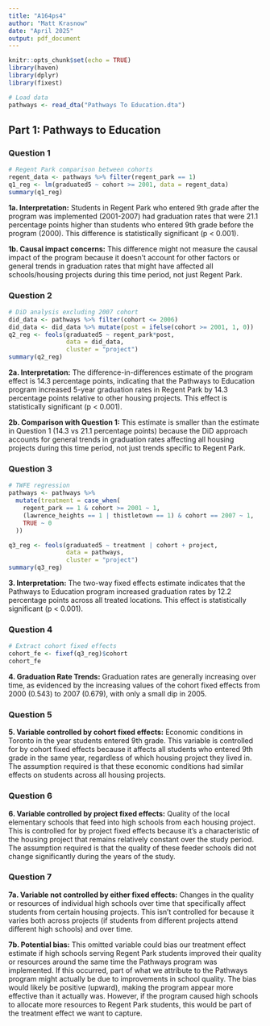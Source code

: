 ```yaml
---
title: "A164ps4"
author: "Matt Krasnow"
date: "April 2025"
output: pdf_document
---
```


```r
knitr::opts_chunk$set(echo = TRUE)
library(haven)
library(dplyr)
library(fixest)
```

```r
# Load data
pathways <- read_dta("Pathways To Education.dta")
```

## Part 1: Pathways to Education

### Question 1
```r
# Regent Park comparison between cohorts
regent_data <- pathways %>% filter(regent_park == 1)
q1_reg <- lm(graduated5 ~ cohort >= 2001, data = regent_data)
summary(q1_reg)
```

**1a. Interpretation:** Students in Regent Park who entered 9th grade after the program was implemented (2001-2007) had graduation rates that were 21.1 percentage points higher than students who entered 9th grade before the program (2000). This difference is statistically significant (p < 0.001).

**1b. Causal impact concerns:** This difference might not measure the causal impact of the program because it doesn't account for other factors or general trends in graduation rates that might have affected all schools/housing projects during this time period, not just Regent Park.

### Question 2
```r
# DiD analysis excluding 2007 cohort
did_data <- pathways %>% filter(cohort <= 2006)
did_data <- did_data %>% mutate(post = ifelse(cohort >= 2001, 1, 0))
q2_reg <- feols(graduated5 ~ regent_park*post, 
                data = did_data, 
                cluster = "project")
summary(q2_reg)
```

**2a. Interpretation:** The difference-in-differences estimate of the program effect is 14.3 percentage points, indicating that the Pathways to Education program increased 5-year graduation rates in Regent Park by 14.3 percentage points relative to other housing projects. This effect is statistically significant (p < 0.001).

**2b. Comparison with Question 1:** This estimate is smaller than the estimate in Question 1 (14.3 vs 21.1 percentage points) because the DiD approach accounts for general trends in graduation rates affecting all housing projects during this time period, not just trends specific to Regent Park.

### Question 3
```r
# TWFE regression
pathways <- pathways %>% 
  mutate(treatment = case_when(
    regent_park == 1 & cohort >= 2001 ~ 1,
    (lawrence_heights == 1 | thistletown == 1) & cohort == 2007 ~ 1,
    TRUE ~ 0
  ))

q3_reg <- feols(graduated5 ~ treatment | cohort + project, 
                data = pathways, 
                cluster = "project")
summary(q3_reg)
```

**3. Interpretation:** The two-way fixed effects estimate indicates that the Pathways to Education program increased graduation rates by 12.2 percentage points across all treated locations. This effect is statistically significant (p < 0.001).

### Question 4
```r
# Extract cohort fixed effects
cohort_fe <- fixef(q3_reg)$cohort
cohort_fe
```

**4. Graduation Rate Trends:** Graduation rates are generally increasing over time, as evidenced by the increasing values of the cohort fixed effects from 2000 (0.543) to 2007 (0.679), with only a small dip in 2005.

### Question 5
**5. Variable controlled by cohort fixed effects:** Economic conditions in Toronto in the year students entered 9th grade. This variable is controlled for by cohort fixed effects because it affects all students who entered 9th grade in the same year, regardless of which housing project they lived in. The assumption required is that these economic conditions had similar effects on students across all housing projects.

### Question 6
**6. Variable controlled by project fixed effects:** Quality of the local elementary schools that feed into high schools from each housing project. This is controlled for by project fixed effects because it's a characteristic of the housing project that remains relatively constant over the study period. The assumption required is that the quality of these feeder schools did not change significantly during the years of the study.

### Question 7
**7a. Variable not controlled by either fixed effects:** Changes in the quality or resources of individual high schools over time that specifically affect students from certain housing projects. This isn't controlled for because it varies both across projects (if students from different projects attend different high schools) and over time.

**7b. Potential bias:** This omitted variable could bias our treatment effect estimate if high schools serving Regent Park students improved their quality or resources around the same time the Pathways program was implemented. If this occurred, part of what we attribute to the Pathways program might actually be due to improvements in school quality. The bias would likely be positive (upward), making the program appear more effective than it actually was. However, if the program caused high schools to allocate more resources to Regent Park students, this would be part of the treatment effect we want to capture.